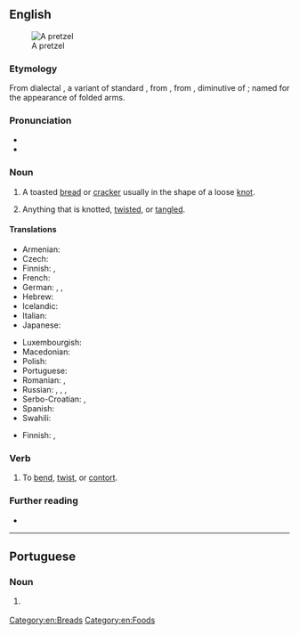 ==English==
{{was wotd|2007|August|18}}
[[Image:Pretzel 01-14.jpg|thumb|A pretzel]]

===Etymology===
From dialectal {{bor|en|de|Pretzel}}, a variant of standard {{m|de|Brezel}}, from {{der|en|goh|brezzila}}, from {{der|en|ML.|brachiatellum}}, diminutive of {{der|en|la|bracchium||arm}}; named for the appearance of folded arms.

===Pronunciation===
* {{IPA|/ˈpɹɛt.səl/|[ˈpʰɹɛʔt͡sɫ̩]|lang=en}}
* {{audio|en-us-pretzel.ogg|Audio (US)|lang=en}}

===Noun===
{{en-noun}}

# {{lb|en|culinary}} A toasted [[bread]] or [[cracker]] usually in the shape of a loose [[knot]].
# {{lb|en|by extension}} Anything that is knotted, [[twist]]ed, or [[tangle]]d.

====Translations====
{{trans-top|toasted bread or cracker in the shape of a knot}}
* Armenian: {{t|hy|բրեցել}}
* Czech: {{t+|cs|preclík|m}}
* Finnish: {{t+|fi|rinkeli}}, {{t|fi|viipurinrinkeli}}
* French: {{t+|fr|bretzel|m}}
* German: {{t+|de|Brezel|f|n}}, {{t|de|Pretzel|f|n}}, {{t+|de|Breze|f}}
* Hebrew: {{t|he|בייגלה|m|tr=béigele}}
* Icelandic: {{t+|is|kringla|f}}
* Italian: {{t+|it|brezel}}
* Japanese: {{t|ja|プレッツェル|tr=purettseru}}
{{trans-mid}}
* Luxembourgish: {{t|lb|Bretzel|f}}
* Macedonian: {{t|mk|перек|m|sc=Cyrl}}
* Polish: {{t+|pl|precel}}
* Portuguese: {{t|pt|pretzel|m}}
* Romanian: {{t+|ro|covrigel|m}}, {{t+|ro|covrig|m}}
* Russian: {{t+|ru|кре́ндель|m}}, {{t+|ru|кренделёк|m}}, {{qualifier|German style}} {{t|ru|пре́цель}}, {{t|ru|бре́тцель|m}}
* Serbo-Croatian: {{t+|sh|pèrēc|m}}, {{t|sh|перец|m|sc=Cyrl}}
* Spanish: {{t+|es|pretzel|m}}
* Swahili: {{t|sw|pretseli}}
{{trans-bottom}}

{{trans-top|anything that is knotted, twisted, or tangled}}
* Finnish: {{t+|fi|solmu}}, {{t+|fi|hässäkkä}}
{{trans-mid}}
{{trans-bottom}}

===Verb===
{{en-verb|pretzels|pretzelling|pres_ptc2=pretzeling|pres_ptc2_qual=US|pretzelled|past2=pretzeled|past2_qual=US}}

# {{lb|en|transitive|North American|informal}} To [[bend]], [[twist]], or [[contort]].
#: {{syn|en|bend|twist|contort}}
#: {{ux|en|They discovered a snake '''pretzelled''' into knots.}}

===Further reading===
* {{pedia}}

[[Category:en:Breads]]
[[Category:en:Foods]]

----

==Portuguese==

===Noun===
{{pt-noun|m|s}}

# {{l|en|pretzel}} {{gloss|toasted bread or cracker in the shape of a knot}}